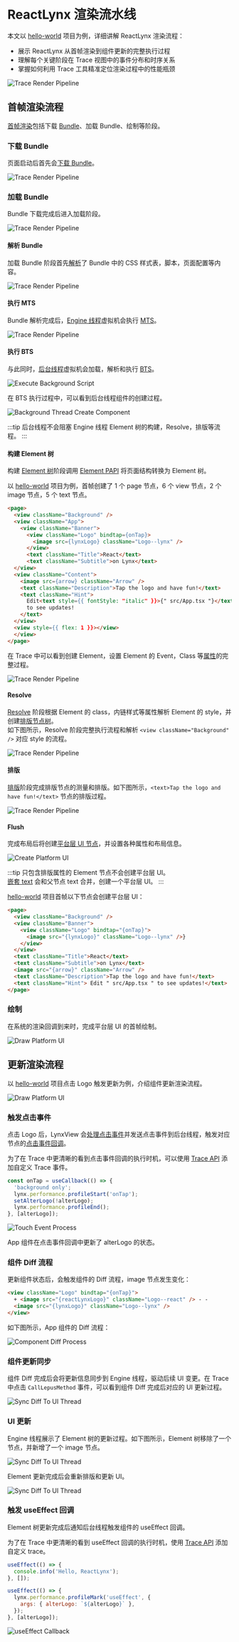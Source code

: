 <style jsx>{`
  .full_image {
    width: 750px;
    margin: 20px;
  }
`}</style>

# ReactLynx 渲染流水线

本文以 [hello-world](https://github.com/lynx-family/lynx-examples/blob/main/examples/hello-world/) 项目为例，详细讲解 ReactLynx 渲染流程：

- 展示 ReactLynx 从首帧渲染到组件更新的完整执行过程
- 理解每个关键阶段在 Trace 视图中的事件分布和时序关系
- 掌握如何利用 Trace 工具精准定位渲染过程中的性能瓶颈

<img
  src="https://lf-lynx.tiktok-cdns.com/obj/lynx-artifacts-oss-sg/plugin/static/reactlynx-overview-trace.png"
  alt="Trace Render Pipeline"
  class="full_image"
/>

## 首帧渲染流程

[首帧渲染](/guide/spec.html#first-screen-rendering-or-fsr)包括下载 [Bundle](/guide/spec.html#lynx-bundle-or-bundle)、加载 Bundle、绘制等阶段。

### 下载 Bundle

页面启动后首先会[下载 Bundle](/guide/spec.html#load)。

<img
  src="https://lf-lynx.tiktok-cdns.com/obj/lynx-artifacts-oss-sg/plugin/static/download_lynx_bundle_trace.png"
  alt="Trace Render Pipeline"
  class="full_image"
/>

### 加载 Bundle

Bundle 下载完成后进入加载阶段。

<img
  src="https://lf-lynx.tiktok-cdns.com/obj/lynx-artifacts-oss-sg/plugin/static/first-screen-render-pipeline-in-trace-latest.png"
  alt="Trace Render Pipeline"
  class="full_image"
/>

#### 解析 Bundle

加载 Bundle 阶段首先[解析](/guide/spec.html#parse)了 Bundle 中的 CSS 样式表，脚本，页面配置等内容。

<img
  src="https://lf-lynx.tiktok-cdns.com/obj/lynx-artifacts-oss-sg/plugin/static/decode-lynx-bundle-trace.png"
  alt="Trace Render Pipeline"
  class="full_image"
/>

#### 执行 MTS

Bundle 解析完成后，[Engine 线程](/guide/spec.html#engine-thread-historically-known-as-tasm-thread)虚拟机会执行 [MTS](/guide/spec.html#main-thread-script-or-mts)。

<img
  src="https://lf-lynx.tiktok-cdns.com/obj/lynx-artifacts-oss-sg/plugin/static/execute-main-scripts-latest.png"
  alt="Trace Render Pipeline"
  class="full_image"
/>

#### 执行 BTS

与此同时，[后台线程](/guide/spec.html#background-scripting-thread-historically-known-as-js-thread)虚拟机会加载，解析和执行 [BTS](/guide/spec.html#background-thread-script-or-bts)。

<img
  src="https://lf-lynx.tiktok-cdns.com/obj/lynx-artifacts-oss-sg/plugin/static/backgound-script-execute-latest.png"
  alt="Execute Background Script"
  class="full_image"
/>

在 BTS 执行过程中，可以看到后台线程组件的创建过程。

<img
  src="https://lf-lynx.tiktok-cdns.com/obj/lynx-artifacts-oss-sg/plugin/static/background-thread-create-component-thread-latest.png"
  alt="Background Thread Create Component"
  class="full_image"
/>

:::tip
后台线程不会阻塞 Engine 线程 Element 树的构建，Resolve，排版等流程。
:::

#### 构建 Element 树

构建 [Element 树](/guide/spec.html#element-tree)阶段调用 [Element PAPI](/guide/spec.html#element-papi) 将页面结构转换为 Element 树。

以 [hello-world](https://github.com/lynx-family/lynx-examples/blob/main/examples/hello-world/) 项目为例，首帧创建了 1 个 page 节点，6 个 view 节点，2 个 image 节点，5 个 text 节点。

```html
<page>
  <view className="Background" />
  <view className="App">
    <view className="Banner">
      <view className="Logo" bindtap={onTap}>
        <image src={lynxLogo} className="Logo--lynx" />
      </view>
      <text className="Title">React</text>
      <text className="Subtitle">on Lynx</text>
  </view>
  <view className="Content">
    <image src={arrow} className="Arrow" />
    <text className="Description">Tap the logo and have fun!</text>
    <text className="Hint">
      Edit<text style={{ fontStyle: "italic" }}>{" src/App.tsx "}</text>
      to see updates!
    </text>
  </view>
  <view style={{ flex: 1 }}></view>
  </view>
</page>
```

在 Trace 中可以看到创建 Element，设置 Element 的 Event，Class 等[属性](/guide/spec.html#element-attribute-or-attribute)的完整过程。

<img
  src="https://lf-lynx.tiktok-cdns.com/obj/lynx-artifacts-oss-sg/plugin/static/construct-element-tree-trace.jpeg"
  alt="Trace Render Pipeline"
  class="full_image"
/>

#### Resolve

[Resolve](/guide/spec.html#resolve) 阶段根据 Element 的 class，内链样式等属性解析 Element 的 style，并创建[排版节点树](/guide/spec.html#layout-node-tree)。  
如下图所示，Resolve 阶段完整执行流程和解析 `<view className="Background" />` 对应 style 的流程。

<img
  src="https://lf-lynx.tiktok-cdns.com/obj/lynx-artifacts-oss-sg/plugin/static/resolve-in-trace.png"
  alt="Trace Render Pipeline"
  class="full_image"
/>

#### 排版

[排版](/guide/spec.html#layout)阶段完成排版节点的测量和排版。如下图所示，`<text>Tap the logo and have fun!</text>` 节点的排版过程。

<img
  src="https://lf-lynx.tiktok-cdns.com/obj/lynx-artifacts-oss-sg/plugin/static/layout-in-trace.png"
  alt="Trace Render Pipeline"
  class="full_image"
/>

#### Flush

完成布局后将创建[平台层 UI 节点](/guide/spec.html#platform-ui)，并设置各种属性和布局信息。

<img
  src="https://lf-lynx.tiktok-cdns.com/obj/lynx-artifacts-oss-sg/plugin/static/create-platform-ui-trace.png"
  alt="Create Platform UI"
  class="full_image"
/>

:::tip
只包含排版属性的 Element 节点不会创建平台层 UI。  
[嵌套 text](/api/elements/built-in/text.html#嵌套text) 会和父节点 text 合并，创建一个平台层 UI。
:::

[hello-world](https://github.com/lynx-family/lynx-examples/blob/main/examples/hello-world/) 项目首帧以下节点会创建平台层 UI：

```html
<page>
  <view className="Background" />
  <view className="Banner">
    <view className="Logo" bindtap="{onTap}">
      <image src="{lynxLogo}" className="Logo--lynx" />}
    </view>
  </view>
  <text className="Title">React</text>
  <text className="Subtitle">on Lynx</text>
  <image src="{arrow}" className="Arrow" />
  <text className="Description">Tap the logo and have fun!</text>
  <text className="Hint"> Edit " src/App.tsx " to see updates!</text>
</page>
```

### 绘制

在系统的渲染回调到来时，完成平台层 UI 的首帧绘制。

<img
  src="https://lf-lynx.tiktok-cdns.com/obj/lynx-artifacts-oss-sg/plugin/static/draw-in-trace.png"
  alt="Draw Platform UI"
  class="full_image"
/>

## 更新渲染流程

以 [hello-world](https://github.com/lynx-family/lynx-examples/blob/main/examples/hello-world/) 项目点击 Logo 触发更新为例，介绍组件更新渲染流程。

<img
  src="https://lf-lynx.tiktok-cdns.com/obj/lynx-artifacts-oss-sg/plugin/static/reactlynx-re-rendering-trace.png"
  alt="Draw Platform UI"
  class="full_image"
/>

### 触发点击事件

点击 Logo 后，LynxView 会[处理点击事件](/guide/spec.html#event-propagation)并发送点击事件到后台线程，触发对应节点的[点击事件回调](/guide/spec.html#event-handler)。

为了在 Trace 中更清晰的看到点击事件回调的执行时机，可以使用 [Trace API](/guide/performance/analysis/custom-trace#platform=reactlynx) 添加自定义 Trace 事件。

```javascript {3,5}
const onTap = useCallback(() => {
  'background only';
  lynx.performance.profileStart('onTap');
  setAlterLogo(!alterLogo);
  lynx.performance.profileEnd();
}, [alterLogo]);
```

<img
  src="https://lf-lynx.tiktok-cdns.com/obj/lynx-artifacts-oss-sg/plugin/static/touch-event-trace.png"
  alt="Touch Event Process"
  class="full_image"
/>

App 组件在点击事件回调中更新了 alterLogo 的状态。

### 组件 Diff 流程

更新组件状态后，会触发组件的 Diff 流程，image 节点发生变化：

```html
<view className="Logo" bindtap="{onTap}">
  + <image src="{reactLynxLogo}" className="Logo--react" /> - -
  <image src="{lynxLogo}" className="Logo--lynx" />
</view>
```

如下图所示，App 组件的 Diff 流程：

<img
  src="https://lf-lynx.tiktok-cdns.com/obj/lynx-artifacts-oss-sg/plugin/static/component-diff-process.png"
  alt="Component Diff Process"
  class="full_image"
/>

### 组件更新同步

组件 Diff 完成后会将更新信息同步到 Engine 线程，驱动后续 UI 变更。在 Trace 中点击 `CallLepusMethod` 事件，可以看到组件 Diff 完成后对应的 UI 更新过程。

<img
  src="https://lf-lynx.tiktok-cdns.com/obj/lynx-artifacts-oss-sg/plugin/static/sync-change-to-ui-thread-latest.png"
  alt="Sync Diff To UI Thread"
  class="full_image"
/>

### UI 更新

Engine 线程展示了 Element 树的更新过程。如下图所示，Element 树移除了一个节点，并新增了一个 image 节点。

<img
  src="https://lf-lynx.tiktok-cdns.com/obj/lynx-artifacts-oss-sg/plugin/static/element-update-process.png"
  alt="Sync Diff To UI Thread"
  class="full_image"
/>

Element 更新完成后会重新排版和更新 UI。

<img
  src="https://lf-lynx.tiktok-cdns.com/obj/lynx-artifacts-oss-sg/plugin/static/ui-update-process.png"
  alt="Sync Diff To UI Thread"
  class="full_image"
/>

### 触发 useEffect 回调

Element 树更新完成后通知后台线程触发组件的 useEffect 回调。

为了在 Trace 中更清晰的看到 useEffect 回调的执行时机，使用 [Trace API](/guide/performance/analysis/custom-trace#platform=reactlynx) 添加自定义 trace。

```javascript {6-8}
useEffect(() => {
  console.info('Hello, ReactLynx');
}, []);

useEffect(() => {
  lynx.performance.profileMark('useEffect', {
    args: { alterLogo: `${alterLogo}` },
  });
}, [alterLogo]);
```

<img
  src="https://lf-lynx.tiktok-cdns.com/obj/lynx-artifacts-oss-sg/plugin/static/useeffect-callback-trace.png"
  alt="useEffect Callback"
  class="full_image"
/>
